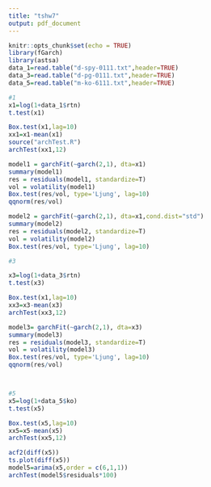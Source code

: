 ```yaml
---
title: "tshw7"
output: pdf_document
---
```


```r
knitr::opts_chunk$set(echo = TRUE)
library(fGarch)
library(astsa)
data_1=read.table("d-spy-0111.txt",header=TRUE)
data_3=read.table("d-pg-0111.txt",header=TRUE)
data_5=read.table("m-ko-6111.txt",header=TRUE)
```



```r
#1 
x1=log(1+data_1$rtn)
t.test(x1)

Box.test(x1,lag=10)
xx1=x1-mean(x1)
source("archTest.R")
archTest(xx1,12)

model1 = garchFit(~garch(2,1), dta=x1)
summary(model1)
res = residuals(model1, standardize=T)
vol = volatility(model1)
Box.test(res/vol, type='Ljung', lag=10)
qqnorm(res/vol)

model2 = garchFit(~garch(2,1), dta=x1,cond.dist="std")
summary(model2)
res = residuals(model2, standardize=T)
vol = volatility(model2)
Box.test(res/vol, type='Ljung', lag=10)

#3 

x3=log(1+data_3$rtn)
t.test(x3)

Box.test(x1,lag=10)
xx3=x3-mean(x3)
archTest(xx3,12)

model3= garchFit(~garch(2,1), dta=x3)
summary(model3)
res = residuals(model3, standardize=T)
vol = volatility(model3)
Box.test(res/vol, type='Ljung', lag=10)
qqnorm(res/vol)



#5
x5=log(1+data_5$ko)
t.test(x5)

Box.test(x5,lag=10)
xx5=x5-mean(x5)
archTest(xx5,12)

acf2(diff(x5))
ts.plot(diff(x5))
model5=arima(x5,order = c(6,1,1))
archTest(model5$residuals*100)
```



